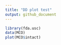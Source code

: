 ```yaml
---
title: "DD plot test"
output: github_document
---
```


```r
library(fda.usc)
data(MCO)
plot(MCO$intact)
```
